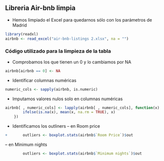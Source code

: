 ## Libreria Air-bnb limpia

-   Hemos limpiado el Excel para quedarnos sólo con los parámetros de Madrid

```r
library(readxl)
airbnb <- read_excel("air-bnb-listings 2.xlsx", na = "")

```

### Código utilizado para la limpieza de la tabla

-   Comprobamos los que tienen un 0 y lo cambiamos por NA

```r
airbnb[airbnb == 0] <- NA
```

-   Identificar columnas numéricas

```r
numeric_cols <- sapply(airbnb, is.numeric)
```

-   Imputamos valores nulos solo en columnas numéricas

```r
airbnb[ , numeric_cols] <- lapply(airbnb[ , numeric_cols], function(x) {
  		ifelse(is.na(x), mean(x, na.rm = TRUE), x)
	})
```

-   Identificamos los outliners
-- en Room price

```r
+		outliers <- boxplot.stats(airbnb$`Room Price`)$out
```

-- en Minimum nights

```r
		outliers <- boxplot.stats(airbnb$`Minimum nights`)$out
```




